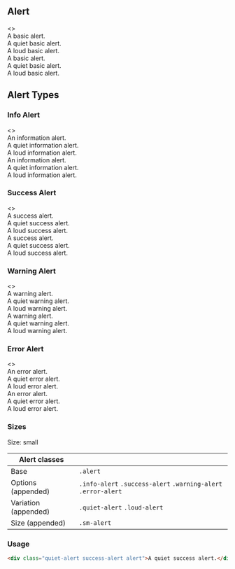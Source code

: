 
<Meta title="Legacy/Alert" />

## Alert

<Preview>
  <Story name="Alert">
    <>
      <ColorSchemeWrapper scheme="light">
        <div className="alert">A basic alert.</div>
        <div className="quiet-alert alert">A quiet basic alert.</div>
        <div className="loud-alert alert">A loud basic alert.</div>
      </ColorSchemeWrapper>
      <ColorSchemeWrapper scheme="dark">
        <div className="alert">A basic alert.</div>
        <div className="quiet-alert alert">A quiet basic alert.</div>
        <div className="loud-alert alert">A loud basic alert.</div>
      </ColorSchemeWrapper>
    </>
  </Story>
</Preview>

## Alert Types

### Info Alert

<Preview>
  <Story name="Info Alert">
    <>
      <ColorSchemeWrapper scheme="light">
        <div className="info-alert alert">An information alert.</div>
        <div className="quiet-alert info-alert alert">
          A quiet information alert.
        </div>
        <div className="loud-alert info-alert alert">
          A loud information alert.
        </div>
      </ColorSchemeWrapper>
      <ColorSchemeWrapper scheme="dark">
        <div className="info-alert alert">An information alert.</div>
        <div className="quiet-alert info-alert alert">
          A quiet information alert.
        </div>
        <div className="loud-alert info-alert alert">
          A loud information alert.
        </div>
      </ColorSchemeWrapper>
    </>
  </Story>
</Preview>

### Success Alert

<Preview>
  <Story name="Success Alert">
    <>
      <ColorSchemeWrapper scheme="light">
        <div className="success-alert alert">A success alert.</div>
        <div className="quiet-alert success-alert alert">
          A quiet success alert.
        </div>
        <div className="loud-alert success-alert alert">
          A loud success alert.
        </div>
      </ColorSchemeWrapper>
      <ColorSchemeWrapper scheme="dark">
        <div className="success-alert alert">A success alert.</div>
        <div className="quiet-alert success-alert alert">
          A quiet success alert.
        </div>
        <div className="loud-alert success-alert alert">
          A loud success alert.
        </div>
      </ColorSchemeWrapper>
    </>
  </Story>
</Preview>

### Warning Alert

<Preview>
  <Story name="Warning Alert">
    <>
      <ColorSchemeWrapper scheme="light">
        <div className="warning-alert alert">A warning alert.</div>
        <div className="quiet-alert warning-alert alert">
          A quiet warning alert.
        </div>
        <div className="loud-alert warning-alert alert">
          A loud warning alert.
        </div>
      </ColorSchemeWrapper>
      <ColorSchemeWrapper scheme="dark">
        <div className="warning-alert alert">A warning alert.</div>
        <div className="quiet-alert warning-alert alert">
          A quiet warning alert.
        </div>
        <div className="loud-alert warning-alert alert">
          A loud warning alert.
        </div>
      </ColorSchemeWrapper>
    </>
  </Story>
</Preview>

### Error Alert

<Preview>
  <Story name="Error Alert">
    <>
      <ColorSchemeWrapper scheme="light">
        <div className="error-alert alert">An error alert.</div>
        <div className="quiet-alert error-alert alert">
          A quiet error alert.
        </div>
        <div className="loud-alert error-alert alert">A loud error alert.</div>
      </ColorSchemeWrapper>
      <ColorSchemeWrapper scheme="dark">
        <div className="error-alert alert">An error alert.</div>
        <div className="quiet-alert error-alert alert">
          A quiet error alert.
        </div>
        <div className="loud-alert error-alert alert">A loud error alert.</div>
      </ColorSchemeWrapper>
    </>
  </Story>
</Preview>

### Sizes

<Preview>
  <Story name="Alert Sizes">
    <div data-color-scheme="light" data-contrast="low">
      <div className="sm-alert alert">Size: small</div>
    </div>
  </Story>
</Preview>

<!-- prettier-ignore -->
| Alert classes |  |
| ---- | ---- |
| Base | <code>.alert</code> | 
| Options (appended) | <code>.info-alert</code> <code>.success-alert</code> <code>.warning-alert</code> <code>.error-alert</code> |
| Variation (appended) | <code>.quiet-alert</code> <code>.loud-alert</code> |
| Size (appended) | <code>.sm-alert</code> |

### Usage

```html
<div class="quiet-alert success-alert alert">A quiet success alert.</div>
```
